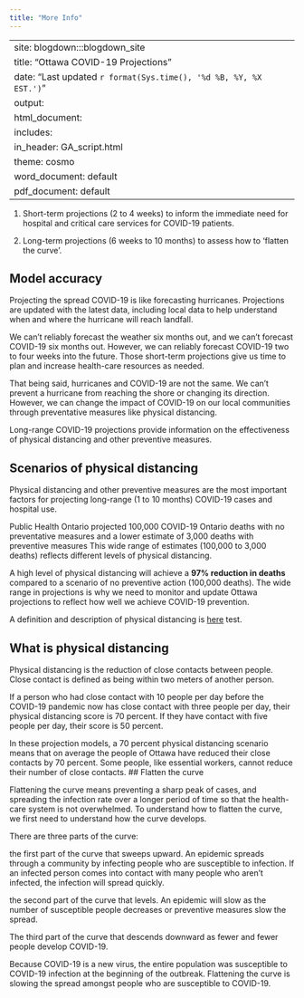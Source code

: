 ```yaml
---
title: "More Info"
---
```


---
site: blogdown:::blogdown_site
title: "Ottawa COVID-19 Projections"
date: "Last updated `r format(Sys.time(), '%d %B, %Y, %X EST.')`"
output:
  html_document:
    includes:
       in_header: GA_script.html
    theme: cosmo
  word_document: default
  pdf_document: default
---

1) Short-term projections (2 to 4 weeks) to inform the immediate need for hospital and critical care services for COVID-19 patients. 

2) Long-term projections (6 weeks to 10 months) to assess how to 'flatten the curve'.  

## Model accuracy 

Projecting the spread COVID-19 is like forecasting hurricanes. Projections are updated with the latest data, including local data to help understand when and where the hurricane will reach landfall.  

We can't reliably forecast the weather six months out, and we can't forecast COVID-19 six months out. However, we can reliably forecast COVID-19 two to four weeks into the future. Those short-term projections give us time to plan and increase health-care resources as needed. 

That being said, hurricanes and COVID-19 are not the same. We can't prevent a hurricane from reaching the shore or changing its direction. However, we can change the impact of COVID-19 on our local communities through preventative measures like physical distancing.  

Long-range COVID-19 projections provide information on the effectiveness of physical distancing and other preventive measures. 

## Scenarios of physical distancing 

Physical distancing and other preventive measures are the most important factors for projecting long-range (1 to 10 months) COVID-19 cases and hospital use.  

Public Health Ontario projected 100,000 COVID-19 Ontario deaths with no preventative measures and a lower estimate of 3,000 deaths with preventive measures This wide range of estimates (100,000 to 3,000 deaths) reflects different levels of physical distancing.  

A high level of physical distancing will achieve a **97% reduction in deaths** compared to a scenario of no preventive action (100,000 deaths). The wide range in projections is why we need to monitor and update Ottawa projections to reflect how well we achieve COVID-19 prevention. 

 
A definition and description of physical distancing is [here](/more.html) test. 


## What is physical distancing 

Physical distancing is the reduction of close contacts between people. Close contact is defined as being within two meters of another person.  

If a person who had close contact with 10 people per day before the COVID-19 pandemic now has close contact with three people per day, their physical distancing score is 70 percent. If they have contact with five people per day, their score is 50 percent.   

In these projection models, a 70 percent physical distancing scenario means that on average the people of Ottawa have reduced their close contacts by 70 percent. Some people, like essential workers, cannot reduce their number of close contacts.
<!--
<img 
    src="/images/176989- infographic 50 percent .png",
    alt="50% reduction in physical distanicng. One person infects 1.25 people on day 5 and 15 people on day 30", sizes="100vw", style="margin-bottom: 15px;" />
<img src="/images/176989- infographic 75 percent.png",
alt="75% reduction in physical distanicng. One person infects 0.625 people on day 2.5 and 15 people on day 30", style="margin-bottom: 15px;" />
<img src="/images/176989- infographic No.png",
alt="No reduction in physical distanicng. One person infects 5.5 people on day 5 and 406 people on day 30", style="margin-bottom: 15px;" />

<img src="/images/176989- infographic 50 percent .svg" style="margin-bottom: 15px;" />
<img src="/images/176989- infographic 75 percent.svg" style="margin-bottom: 15px;" />
<img src="/images/176989- infographic No.svg" style="margin-bottom: 15px;" />
-->
## Flatten the curve 

Flattening the curve means preventing a sharp peak of cases, and spreading the infection rate over a longer period of time so that the health-care system is not overwhelmed. To understand how to flatten the curve, we first need to understand how the curve develops.  

There are three parts of the curve:  

the first part of the curve that sweeps upward. An epidemic spreads through a community by infecting people who are susceptible to infection. If an infected person comes into contact with many people who aren’t infected, the infection will spread quickly. 

the second part of the curve that levels. An epidemic will slow as the number of susceptible people decreases or preventive measures slow the spread. 

The third part of the curve that descends downward as fewer and fewer people develop COVID-19. 

Because COVID-19 is a new virus, the entire population was susceptible to COVID-19 infection at the beginning of the outbreak. Flattening the curve is slowing the spread amongst people who are susceptible to COVID-19.

